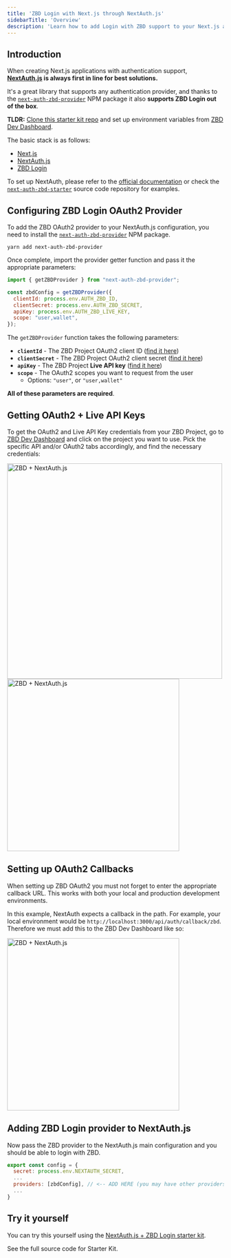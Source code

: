 ```yaml
---
title: 'ZBD Login with Next.js through NextAuth.js'
sidebarTitle: 'Overview'
description: 'Learn how to add Login with ZBD support to your Next.js app'
---
```


## Introduction

When creating Next.js applications with authentication support, **[NextAuth.js](https://next-auth.js.org/) is always first in line for best solutions.**

It's a great library that supports any authentication provider, and thanks to the [`next-auth-zbd-provider`](https://github.com/zebedeeio/next-auth-zbd-provider) NPM package it also **supports ZBD Login out of the box**.

<Tip>**TLDR:** [Clone this starter kit repo](https://github.com/zebedeeio/next-auth-zbd-starter) and set up environment variables from [ZBD Dev Dashboard](https://dashboard.zebedee.io).</Tip>

The basic stack is as follows:
- [Next.js](https://nextjs.org/)
- [NextAuth.js](https://next-auth.js.org/)
- [ZBD Login](https://zbd.gg)

To set up NextAuth, please refer to the [official documentation](https://next-auth.js.org/getting-started/example) or check the [`next-auth-zbd-starter`](https://github.com/zebedeeio/next-auth-zbd-starter) source code repository for examples.

## Configuring ZBD Login OAuth2 Provider

To add the ZBD OAuth2 provider to your NextAuth.js configuration, you need to install the [`next-auth-zbd-provider`](https://github.com/zebedeeio/next-auth-zbd-provider) NPM package.

```
yarn add next-auth-zbd-provider
```

Once complete, import the provider getter function and pass it the appropriate parameters:

```js
import { getZBDProvider } from "next-auth-zbd-provider";

const zbdConfig = getZBDProvider({
  clientId: process.env.AUTH_ZBD_ID,
  clientSecret: process.env.AUTH_ZBD_SECRET,
  apiKey: process.env.AUTH_ZBD_LIVE_KEY,
  scope: "user,wallet",
});
```

The `getZBDProvider` function takes the following parameters:
- **`clientId`** - The ZBD Project OAuth2 client ID ([find it here](https://dashboard.zebedee.io))
- **`clientSecret`** - The ZBD Project OAuth2 client secret ([find it here](https://dashboard.zebedee.io))
- **`apiKey`** - The ZBD Project **Live API key** ([find it here](https://dashboard.zebedee.io))
- **`scope`** - The OAuth2 scopes you want to request from the user
  - Options: `"user"`, or `"user,wallet"`

**All of these parameters are required**.

## Getting OAuth2 + Live API Keys

To get the OAuth2 and Live API Key credentials from your ZBD Project, go to [ZBD Dev Dashboard](https://dashboard.zebedee.io) and click on the project you want to use. Pick the specific API and/or OAuth2 tabs accordingly, and find the necessary credentials:

<Frame>
  <img src="/img/oauth2/nextauth-api.png" width="500" alt="ZBD + NextAuth.js" />
</Frame>

<br />
<Frame>
  <img src="/img/oauth2/nextauth-oauth2.png" width="400" alt="ZBD + NextAuth.js" />
</Frame>

## Setting up OAuth2 Callbacks
When setting up ZBD OAuth2 you must not forget to enter the appropriate callback URL. This works with both your local and production development environments.

In this example, NextAuth expects a callback in the path. For example, your local environment would be `http://localhost:3000/api/auth/callback/zbd`. Therefore we must add this to the ZBD Dev Dashboard like so:

<Frame>
  <img src="/img/oauth2/nextauth-oauth2-settings.png" width="400" alt="ZBD + NextAuth.js" />
</Frame>

## Adding ZBD Login provider to NextAuth.js

Now pass the ZBD provider to the NextAuth.js main configuration and you should be able to login with ZBD.

```js
export const config = {
  secret: process.env.NEXTAUTH_SECRET,
  ...
  providers: [zbdConfig], // <-- ADD HERE (you may have other providers here already)
  ...
}
```

## Try it yourself

You can try this yourself using the [NextAuth.js + ZBD Login starter kit](https://github.com/zebedeeio/next-auth-zbd-starter).

<CardGroup cols={1}>
  <Card title="NextAuth.js + ZBD Starter Kit" icon="github" color="#000000" href="https://github.com/zebedeeio/next-auth-zbd-starter">
    See the full source code for Starter Kit.
  </Card>
</CardGroup>
